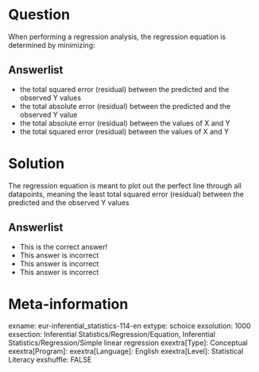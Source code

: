 Question
========
When performing a regression analysis, the regression equation is determined by minimizing:

Answerlist
----------
* the total squared error (residual) between the predicted and the observed Y values
* the total absolute error (residual) between the predicted and the observed Y value
* the total absolute error (residual) between the values of X and Y
* the total squared error (residual) between the values of X and Y


Solution
========
The regression equation is meant to plot out the perfect line through all datapoints, meaning the least total squared error (residual) between the predicted and the observed Y values

Answerlist
----------
* This is the correct answer!
* This answer is incorrect
* This answer is incorrect
* This answer is incorrect


Meta-information
================
exname: eur-inferential_statistics-114-en
extype: schoice
exsolution: 1000
exsection: Inferential Statistics/Regression/Equation, Inferential Statistics/Regression/Simple linear regression
exextra[Type]: Conceptual
exextra[Program]: 
exextra[Language]: English
exextra[Level]: Statistical Literacy
exshuffle: FALSE